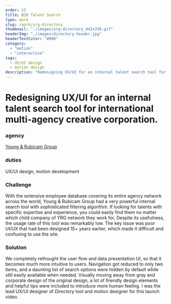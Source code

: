 ```yaml
---
order: 15
title: B2B Talent Search
type: work
slug: /work/yrg-directory
thumbnail: "./images/yrg-directory_442x330.gif"
headerImg: "./images/directory-header.jpg"
headerTextColor: "#000"
category:
  - "motion"
  - "interactive"
tags:
  - UX/UI design
  - motion design
description: "Redesigning UX/UI for an internal talent search tool for international multi-agency creative corporation."
---
```



<EmbedVideo
  aspectRatioPadding="56.34%"
  videoChannel="vimeo"
  videoId="44960534"
/>

# Redesigning UX/UI for an internal talent search tool for international multi-agency creative corporation.

<section class="portfolioDetail">

### agency

[Young & Rubicam Group](http://yrgrp.com)

</section>

<section class="portfolioDetail">

### duties

UX/UI design, motion development

</section>

<section class="portfolioDetail">

### Challenge

With the extensive employee database covering its entire agency network across the world, Young &amp; Rubicam Group had a very powerful internal search tool with sophisticated filtering algorithm. If looking for talents with specific expertise and experience, you could easily find them no matter which child company of YRG network they work for. Despite its usefulness, the usage rate of this tool was remarkably low. The key issue was poor UI/UX that had been designed 15+ years earlier, which made it difficult and confusing to use the site.

</section>

<section class="portfolioDetail">

### Solution

We completely rethought the user flow and data presentation UI, so that it becomes much more intuitive to users. Navigation got reduced to only two items, and a daunting list of search options were hidden by default while still easily available when needed. Visually moving away from gray and corporate design of the original design, a lot of friendly design elements and helpful tips were included to introduce more human feeling. I was the lead UX/UI designer of _Directory_ tool and motion designer for this launch video.

</section>
